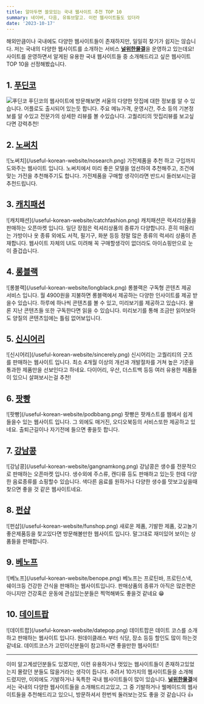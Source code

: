 ```yaml
---
title: 알아두면 쓸모있는 국내 웹사이트 추천 TOP 10
summary: 네이버, 다음, 유튜브말고. 이런 웹사이트들도 있더라
date: '2023-10-17'
---
```

해외만큼이나 국내에도 다양한 웹사이트들이 존재하지만, 일일히 찾기가 쉽지는 않습니다. 저는 국내의 다양한 웹사이트를 소개하는 서비스 
<a href='https://foryouwave.com' alt="널위한물결"><strong>널위한물결</strong></a>을 운영하고 있는데요! 사이트를 운영하면서 알게된 유용한 국내 웹사이트들 중 소개해드리고 싶은 웹사이트
TOP 10을 선정해봤습니다.

<h2>1. <a href='https://www.foodinko.com' class="font-extrabold" alt="푸딘코">푸딘코</a></h2>

![푸딘코](/useful-korean-website/fdko.png)
푸딘코의 웹사이트에 방문해보면 서울의 다양한 맛집에 대한 정보를 알 수 있습니다. 어플로도 출시되어 있는듯 합니다. 주요 메뉴가격, 운영시간, 주소 등의 기본정보를 알 수있고 전문가의 상세한 리뷰를 볼 수있습니다. 
고퀄리티의 맛집리뷰를 보고싶다면 강력추천!  

<h2>2. <a href='https://nosearch.com' class="font-extrabold" alt="노써치">노써치</a></h2>
![노써치](/useful-korean-website/nosearch.png)
가전제품을 추천 하고 구입까지 도와주는 웹사이트 입니다. 노써치에서 미리 좋은 모델을 엄선하여 추천해주고, 조건에 맞는 가전을 추천해주기도 합니다. 가전제품을 구매할 생각이라면 반드시 들러보시는걸 추천드립니다.

<h2>3. <a href='https://www.catchfashion.com' class="font-extrabold" alt="캐치패션">캐치패션</a></h2>
![캐치패션](/useful-korean-website/catchfashion.png)
캐치패션은 럭셔리상품을 판매하는 오픈마켓 입니다. 일단 장점은 럭셔리상품의 종류가 다양합니다. 흔히 떠올리는 가방이나 옷 종류 외에도 서적, 필기구, 화분 등등 정말 많은 종류의 럭셔리 상품이 존재합니다. 
웹사이트 자체의 UI도 미려해 꼭 구매할생각이 없더라도 아이쇼핑만으로 눈이 즐겁습니다.

<h2>4. <a href='https://www.longblack.co' class="font-extrabold" alt="롱블랙">롱블랙</a></h2>
![롱블랙](/useful-korean-website/longblack.png)
롱블랙은 구독형 콘텐츠 제공 서비스 입니다. 월 4900원을 지불하면 롱블랙에서 제공하는 다양한 인사이트를 제공 받을수 있습니다. 하루에 하나씩 콘텐츠를 볼 수 있고, 미리보기를 제공하고 있습니다.
물론 지난 콘텐츠들 또한 구독한다면 읽을 수 있습니다. 미리보기를 통해 조금만 읽어보아도 양질의 콘텐츠임에는 틀림 없어보입니다.

<h2>5. <a href='https://sincerely.one' class="font-extrabold" alt="신시어리">신시어리</a></h2>
![신시어리](/useful-korean-website/sincerely.png)
신시어리는 고퀄리티의 굿즈를 판매하는 웹사이트 입니다. 최소 4개월 이상의 개선과 개발절차를 거쳐 높은 기준을 통과한 제품만을 선보인다고 하네요. 다이어리, 우산, 더스트백 등등 여러 유용한 제품들이 있으니 
살펴보시는걸 추천!

<h2>6. <a href='https://www.podbbang.com' class="font-extrabold" alt="팟빵">팟빵</a></h2>
![팟빵](/useful-korean-website/podbbang.png)
팟빵은 팟캐스트를 웹에서 쉽게 들을수 있는 웹사이트 입니다. 그 외에도 매거진, 오디오북등의 서비스또한 제공하고 있네요. 출퇴근길이나 자기전에 들으면 좋을듯 합니다.

<h2>7. <a href='https://gangnamkong.co.kr' class="font-extrabold" alt="강남콩">강남콩</a></h2>
![강남콩](/useful-korean-website/gangnamkong.png)
강남콩은 생수를 전문적으로 판매하는 오픈마켓 입니다. 생수외에 주스류, 캔디류 등도 판매하고 있는듯 한데 다양한 음료종류를 쇼핑할수 있습니다. 색다른 음료를 원하거나 다양한 생수를 맛보고싶을때 
찾으면 좋을 것 같은 웹사이트네요.

<h2>8. <a href='https://www.funshop.co.kr' class="font-extrabold" alt="펀샵">펀샵</a></h2>
![펀샵](/useful-korean-website/funshop.png)
새로운 제품, 기발한 제품, 갖고놀기 좋은제품등을 찾고있다면 방문해볼만한 웹사이트 입니다. 말그대로 재미있어 보이는 상품들을 판매합니다. 

<h2>9. <a href='https://benope.com' class="font-extrabold" alt="베노프">베노프</a></h2>
![베노프](/useful-korean-website/benope.png)
베노프는 프로틴바, 프로틴스낵, 쉐이크등 건강한 간식을 판매하는 웹사이트입니다. 판매상품의 종류가 아직은 많은편은 아니지만 건강혹은 운동에 관심있는분들은 찍먹해봐도 좋을것 같네요 😁

<h2>10. <a href='https://datepop.co.kr' class="font-extrabold" alt="데이트팝">데이트팝</a></h2>
![데이트팝](/useful-korean-website/datepop.png)
데이트팝은 데이트 코스를 소개하고 판매하는 웹사이트 입니다. 원데이클래스 부터 식당, 장소 등등 할인도 많이 하는것 같네요. 데이트코스가 고민이신분들이 참고하시면 좋을만한 웹사이트!

---
이미 알고계셨던분들도 있겠지만, 이런 유용하거나 멋있는 웹사이트들이 존재하고있었는지 몰랐던 분들도 많을거라는 생각이 듭니다. 추려서 10가지의 웹사이트들을 소개해드렸지만, 이외에도 기발하거나 독특한 국내
웹사이트들이 많이 있습니다. <a href='https://foryouwave.com' alt="널위한물결"><strong>널위한물결</strong></a>에서는 국내의 다양한 웹사이트들을 소개해드리고있고, 그 중 기발하거나 웰메이드의 웹사이트들을 추천해드리고
있으니, 방문하셔서 한번씩 둘러보는것도 좋을 것 같습니다 👍
